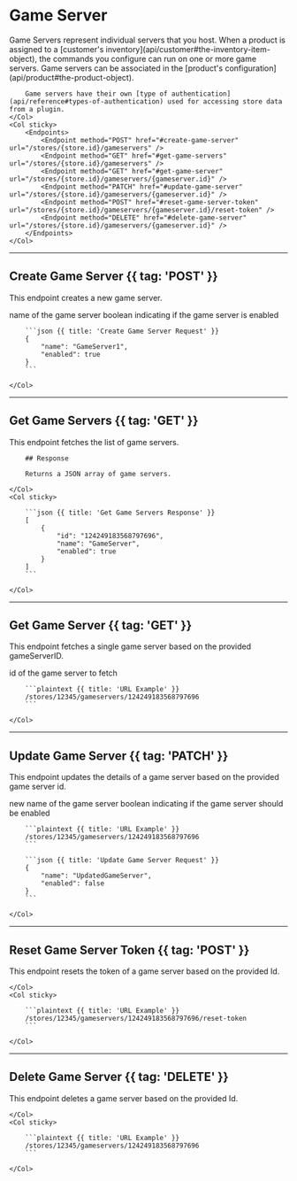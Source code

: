 # Game Server

<Row>
    <Col>
        Game Servers represent individual servers that you host.
        When a product is assigned to a [customer's inventory](api/customer#the-inventory-item-object), the commands you configure can run on one or more game servers.
        Game servers can be associated in the [product's configuration](api/product#the-product-object).

        Game servers have their own [type of authentication](api/reference#types-of-authentication) used for accessing store data from a plugin.
    </Col>
    <Col sticky>
        <Endpoints>
            <Endpoint method="POST" href="#create-game-server" url="/stores/{store.id}/gameservers" />
            <Endpoint method="GET" href="#get-game-servers" url="/stores/{store.id}/gameservers" />
            <Endpoint method="GET" href="#get-game-server" url="/stores/{store.id}/gameservers/{gameserver.id}" />
            <Endpoint method="PATCH" href="#update-game-server" url="/stores/{store.id}/gameservers/{gameserver.id}" />
            <Endpoint method="POST" href="#reset-game-server-token" url="/stores/{store.id}/gameservers/{gameserver.id}/reset-token" />
            <Endpoint method="DELETE" href="#delete-game-server" url="/stores/{store.id}/gameservers/{gameserver.id}" />
        </Endpoints>
    </Col>
</Row>

---
## Create Game Server {{ tag: 'POST' }}

This endpoint creates a new game server.

<Row>
    <Col>
        <Fields>
            <Field name="name" type="string">
                name of the game server
            </Field>
            <Field name="enabled" type="boolean">
                boolean indicating if the game server is enabled
            </Field>
        </Fields>
    </Col>
    <Col sticky>

        ```json {{ title: 'Create Game Server Request' }}
        {
            "name": "GameServer1",
            "enabled": true
        }
        ```

    </Col>
</Row>

---

## Get Game Servers {{ tag: 'GET' }}

This endpoint fetches the list of game servers.

<Row>
    <Col>

        ## Response

        Returns a JSON array of game servers.

    </Col>
    <Col sticky>

        ```json {{ title: 'Get Game Servers Response' }}
        [
            {
                "id": "124249183568797696",
                "name": "GameServer",
                "enabled": true
            }
        ]
        ```

    </Col>
</Row>

---

## Get Game Server {{ tag: 'GET' }}

This endpoint fetches a single game server based on the provided gameServerID.

<Row>
    <Col>
        <Fields>
            <Field name="id" type="flake" urlParam>
                id of the game server to fetch
            </Field>
        </Fields>
    </Col>
    <Col sticky>

        ```plaintext {{ title: 'URL Example' }}
        /stores/12345/gameservers/124249183568797696
        ```

    </Col>
</Row>

---

## Update Game Server {{ tag: 'PATCH' }}

This endpoint updates the details of a game server based on the provided game server id.

<Row>
    <Col>
        <Fields>
            <Field name="name" type="string" optional>
                new name of the game server
            </Field>
            <Field name="enabled" type="boolean" optional>
                boolean indicating if the game server should be enabled
            </Field>
        </Fields>
    </Col>
    <Col sticky>

        ```plaintext {{ title: 'URL Example' }}
        /stores/12345/gameservers/124249183568797696
        ```

        ```json {{ title: 'Update Game Server Request' }}
        {
            "name": "UpdatedGameServer",
            "enabled": false
        }
        ```

    </Col>
</Row>

---

## Reset Game Server Token {{ tag: 'POST' }}

This endpoint resets the token of a game server based on the provided Id.

<Row>
    <Col>

    </Col>
    <Col sticky>

        ```plaintext {{ title: 'URL Example' }}
        /stores/12345/gameservers/124249183568797696/reset-token
        ```

    </Col>
</Row>

---

## Delete Game Server {{ tag: 'DELETE' }}

This endpoint deletes a game server based on the provided Id.

<Row>
    <Col>

    </Col>
    <Col sticky>

        ```plaintext {{ title: 'URL Example' }}
        /stores/12345/gameservers/124249183568797696
        ```

    </Col>
</Row>